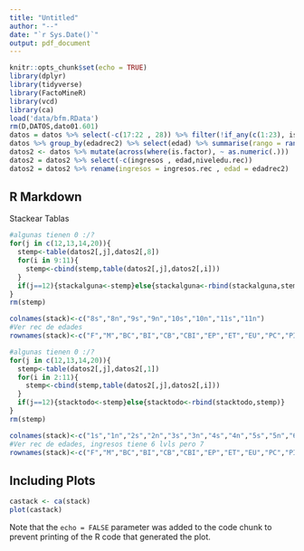```yaml
---
title: "Untitled"
author: "--"
date: "`r Sys.Date()`"
output: pdf_document
---
```


```r
knitr::opts_chunk$set(echo = TRUE)
library(dplyr)
library(tidyverse)
library(FactoMineR)
library(vcd)
library(ca)
load('data/bfm.RData')
rm(D,DATOS,dato01.601)
datos = datos %>% select(-c(17:22 , 28)) %>% filter(!if_any(c(1:23), is.na))
datos %>% group_by(edadrec2) %>% select(edad) %>% summarise(rango = range(edad))
datos2 <- datos %>% mutate(across(where(is.factor), ~ as.numeric(.)))
datos2 = datos2 %>% select(-c(ingresos , edad,niveledu.rec))
datos2 = datos2 %>% rename(ingresos = ingresos.rec , edad = edadrec2)
```

## R Markdown

Stackear Tablas

```r
#algunas tienen 0 :/?
for(j in c(12,13,14,20)){
  stemp<-table(datos2[,j],datos2[,8])
  for(i in 9:11){
    stemp<-cbind(stemp,table(datos2[,j],datos2[,i]))
  }
  if(j==12){stackalguna<-stemp}else{stackalguna<-rbind(stackalguna,stemp)}
}
rm(stemp)

colnames(stack)<-c("8s","8n","9s","9n","10s","10n","11s","11n")
#Ver rec de edades
rownames(stack)<-c("F","M","BC","BI","CB","CBI","EP","ET","EU","PC","PI","SEF","0-17","17-24","24-32","32-40","+40","NS/NC","E1","E2","E3","E4","E5")
```

```r
#algunas tienen 0 :/?
for(j in c(12,13,14,20)){
  stemp<-table(datos2[,j],datos2[,1])
  for(i in 2:11){
    stemp<-cbind(stemp,table(datos2[,j],datos2[,i]))
  }
  if(j==12){stacktodo<-stemp}else{stacktodo<-rbind(stacktodo,stemp)}
}
rm(stemp)

colnames(stack)<-c("1s","1n","2s","2n","3s","3n","4s","4n","5s","5n","6s","6n","7s","7n","8s","8n","9s","9n","10s","10n","11s","11n")
#Ver rec de edades, ingresos tiene 6 lvls pero 7
rownames(stack)<-c("F","M","BC","BI","CB","CBI","EP","ET","EU","PC","PI","SEF","0-17","17-24","24-32","32-40","+40","NS/NC","E1","E2","E3","E4","E5")
```

## Including Plots

```r
castack <- ca(stack)
plot(castack)
```

Note that the `echo = FALSE` parameter was added to the code chunk to prevent printing of the R code that generated the plot.
